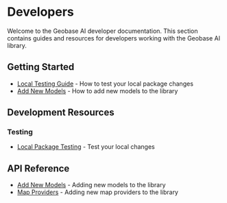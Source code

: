 # Developers

Welcome to the Geobase AI developer documentation. This section contains guides and resources for developers working with the Geobase AI library.

## Getting Started

- [Local Testing Guide](./developers/local-testing-guide) - How to test your local package changes
- [Add New Models](./developers/add-new-models) - How to add new models to the library

## Development Resources

### Testing

- [Local Package Testing](./developers/local-testing-guide) - Test your local changes

## API Reference

- [Add New Models](./developers/add-new-models) - Adding new models to the library
- [Map Providers](./developers/map-providers) - Adding new map providers to the library